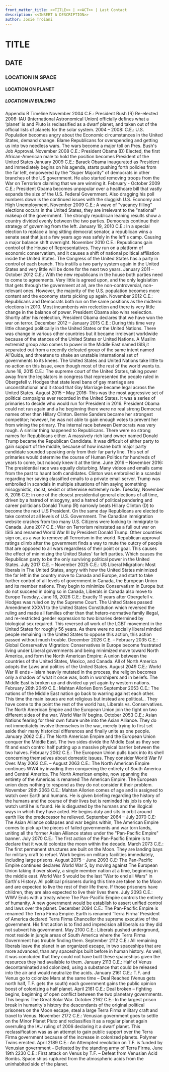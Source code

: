 ```yaml
---
front_matter_title: <<TITLE>> | <<ACT>> | Last Contact
description: <<INSERT A DESCRIPTION>>
author: Josie Troiani
---
```

# TITLE

## DATE

### LOCATION IN SPACE

#### LOCATION ON PLANET

##### LOCATION IN BUILDING

Appendix B
Timeline
November 2004 C.E.: President Bush (R) Re-elected
2006: IAU (International Astronomical Union) officially defines what a ‘planet' is and Pluto is reclassified as a dwarf planet, and taken out of the official lists of planets for the solar system.
2004 – 2008: C.E.: U.S. Population becomes angry about the Economic circumstances in the United States, demand change. Blame Republicans for overspending and getting us into two needless wars. The wars become a major toll on Pres. Bush's Job Approval.
November 2008 C.E.: President Obama (D) Elected, the first African-American male to hold the position becomes President of the United States
January 2009 C.E.: Barack Obama inaugurated as President and immediately begins on his agenda, starts pushing forth policies from the far left, empowered by the "Super Majority" of democrats in other branches of the US government. He also started removing troops from the War on Terrorism claiming that we are winning it.
February - October 2009 C.E.: President Obama becomes unpopular over a healthcare bill that vastly expands the size of the U.S. Federal Government. Also dragging his poll numbers down is the continued issues with the sluggish U.S. Economy and High Unemployment.
November 2009 C.E.: A wave of "vacancy filling" elections occurs in the United States, they are irrelevant to the "national" makeup of the government. The strongly republican leaning results show a country divided evenly between the two parties. Democrats continue their strategy of governing from the left.
January 19, 2010 C.E.: In a special election to replace a long sitting democrat senator, a republican wins a senate seat that just a few years ago was safely in the left's camp. Causing a major balance shift overnight.
November 2010 C.E.: Republicans gain control of the House of Representatives. They run on a platform of economic conservatism, and it causes a shift of national political affiliation inside the United States. The Congress of the United States has a party in control of each branch. This instills a two party system again in the United States and very little will be done for the next two years.
January 2011 – October 2012 C.E.: With the new republicans in the house both parties need to come to agreements. Very little is agreed upon, and the only legislation that gets through the government at all, are the non-controversial, non-relevant ones. However, the majority of the U.S. population becomes more content and the economy starts picking up again.
November 2012 C.E.: Republicans and Democrats both run on the same positions as the midterm elections in 2010. Most incumbents win reelection and there is very little change in the balance of power. President Obama also wins reelection. Shortly after his reelection, President Obama declares that we have won the war on terror.
December 2012 – January 2015 C.E.: During this time very little changed politically in the United States or the United Nations. There was change in various other countries but it became irrelevant worldwide because of the stances of the United States or United Nations. A Muslim extremist group also comes to power in the Middle East named ISIS,it separated out from a recently defeated group of the same intent named Al'Quida, and threatens to shake an unstable international set of governments to its knees. The United States and United Nations take little to no action on this issue, even though most of the rest of the world wants to.
June 16, 2015 C.E.: The supreme court of the United States, taking power away from the legislators in congress that represented the people ruled in Obergefell v. Hodges that state level bans of gay marriage are unconstitutional and it stood that Gay Marriage became legal across the United States.
August 2015 – May 2016: This was the most aggressive set of political campaigns ever recorded in the United States. It was a series of primaries to decide who would run for President in 2016. President Obama could not run again and a he beginning there were no real strong Democrat names other than Hillary Clinton. Bernie Sanders became her strongest competitor; however, he was not able to gain enough votes to prevent her from wining the primary. The internal race between Democrats was very rough. A similar thing happened to Republicans. There were no strong names for Republicans either. A massively rich land owner named Donald Trump became the Republican Candidate. It was difficult of either party to gain support of the middle, because of how insane both major party candidate sounded speaking only from their far party line. This set of primaries would determine the course of Human Politics for  hundreds of years to come, but nobody knew it at the time.
June 2016 – November 2016: The presidential race was equally disturbing. Many videos and emails came from the past to haunt both candidates. Clinton was embroiled in a scandal regarding her saving classified emails to a private email server. Trump was embroiled in scandals in multiple situations of him saying something misogynistic, racist, sexist or otherwise extremely rude.
Tuesday, November 8, 2016 C.E: in one of the closest presidential general elections of all time, driven by a hatred of misogyny, and a hatred of political pandering and career politicians Donald Trump (R) narrowly beats Hillary Clinton (D) to become the next U.S President. On the same day Republicans are elected to take control at all levels of U.S. Government. The Canadian immigration website crashes from too many U.S. Citizens were looking to immigrate to Canada.
June 2017 C.E.: War on Terrorism reinstated as a full out war on ISIS and renamed World War III by President Donald Trump. Other countries sign on, as a war to remove all Terrorism in the world. Republican approval ratings climb after the government finds a way to mute the outcry of people that are opposed to all wars regardless of their point or goal. This causes the effect of minimizing the United States' far left parties. Which causes the Republican party to be the only surviving political power in the United States.
July 2017 C.E. – November 2025 C.E.: US Liberal Migration: Most liberals in The United States, angry with how the United States minimized the far left in the country move to Canada and Europe, and start to take further control of all levels of government in Canada, the European Union and its member nations. They begin to minimize Conservatism in Europe but do not succeed in doing so in Canada, Liberals in Canada also move to Europe
Tuesday, June 16, 2026 C.E.: Exactly 11 years after Obergefell v. Hodges was ruled on by the Supreme Court. The United States passed Amendment XXXVI to the United States Constitution which reversed the ruling and made all families other than that hetero-normative family illegal, and re-restricted gender expression to two binaries determined by biological sex required. This reversed all work of the LGBT movement in the United States for roughly 56 years. As there were no socially liberal minded people remaining in the United States to oppose this action, this action passed without much trouble.
December 2026 C.E. – February 2035 C.E.: Global Conservative Migration: Conservatives in Europe become frustrated living under Liberal governments and being minimized move toward North America, and form the North American Empire: A union between the countries of the United States, Mexico, and Canada. All of North America adopts the Laws and politics of the United States.
August 2049 C.E.: World War III ends – Islam heavily mutated in the process, the religion becomes only a shadow of what it once was, both in worshipers and in beliefs. The Middle East is broken up and divided up yet again by western nations.
February 28th 2049 C.E.: Mahtan Allorien Born
September 2053 C.E.: The nations of the Middle East nation go back to warring against each other. This time the main issues are not religious but instead are political… They have come to the point the rest of the world has, Liberals vs. Conservatives. The North American Empire and the European Union join the fight on two different sides of the war. World War IV begins.
October 2053 C.E.: Asian Nations fearing for their own future unite into the Asian Alliance. They do not immediately involve themselves in the war, merely trying to first set aside their many historical differences and finally unite as one people.
January 2062 C.E.: The North American Empire and the European Union conquer the Middle East. The two sides divide the Middle East as they see fit and each control half putting up a massive physical barrier between the two halves.
February 2062 C.E.: The European Union pulls back into its shell concerning themselves about domestic issues. They consider World War IV Over.
May 2062 C.E. – August 2063 C.E.: The North American Empire continues WW4 by invading then conquering the entirety of South America and Central America. The North American empire, now spanning the entirety of the Americas is renamed The American Empire. The European union does nothing to respond as they do not consider it their problem.
November 28th 2063 C.E.: Mahtan Allorien comes of age and is assigned to watch over Earth and humans. He is given briefing regarding the history of the humans and the course of their lives but is reminded his job is only to watch until he is found. He is disgusted by the humans and the illogical ways in which they have acted. He begins duty and sits in orbit around earth like the predecessor he relieved.
September 2064 – July 2070 C.E: The Asian Alliance collapses and war begins within, The American Empire comes to pick up the pieces of failed governments and war torn lands, uniting all the former Asian Alliance states under the "Pan-Pacific Empire" banner.
July 2070 C.E.: The first action of the Pan-Pacific Empire is to declare that it would colonize the moon within the decade.
March 2073 C.E.: The first permanent structures are built on the Moon. They are landing bays for military craft to refuel. Work begins on military facilities immediately, including large prisons.
August 2075 – June 2093 C.E: The Pan-Pacific Empire continues declares World War 5, by moving against The European Union taking it over slowly, a single member nation at a time, beginning in the middle east. World War 5 would be the last "War to end all Wars" in Earth's History. All political prisoners during this time are taken to the Moon and are expected to live the rest of their life there. If those prisoners have children, they are also expected to live their lives there.
July 2093 C.E.: WWV Ends with a treaty where The Pan-Pacific Empire controls the entirety of humanity. A new government would be establish to assert unified control and laws over the planet.
December 2094 C.E.: The Pan-Pacific Empire is renamed The Terra Firma Empire. Earth is renamed ‘Terra Firma' President of America declared Terra Firma Chancellor the supreme executive of the government. His first action is to find and imprecision all liberals so they did not subvert his government.
May 2100 C.E.: Liberals pushed underground, most reside in jungle areas of South America where the Terra Firma Government has trouble finding them.
September 2112 C.E.: All remaining liberals leave the planet in an organized escape, in two spaceships that are more advanced, than any spaceships built before in human history. As well, it was concluded that they could not have built these spaceships given the resources they had available to them.
January 2113 C.E.: Half of Venus decontaminated and colonized, using a substance that could be released into the air and would neutralize the acids.
January 2161 C.E.: T.F. and Venus go to colonize Mars at the same time – Deal Reached (Venus gets north half, T.F. gets the south) each government gains the public opinion boost of colonizing a half planet.
April 2161 C.E.: Deal broken – fighting begins, beginning of open conflict between the two planetary governments. This begins The Great Solar War.
October 2162 C.E.: In the largest prison break in humanity's history the descendants of the original political prisoners on the Moon escape, steal a large Terra Firma military craft and travel to Venus.
November 2172 C.E.: Venusian government goes to settle on the Minor Planet Pluto and reclassifies it as a regular planet again overruling the IAU ruling of 2006 declaring it a dwarf planet. This reclassification was as an attempt to gain public support over the Terra Firma government because of the increase in colonized planets. Polymer Twins erected.
April 2189 C.E.: An Attempted revolution on T.F. is funded by Venusian government – Defeated by the standing army of Terra Firma.
June 19th 2230 C.E.: First attack on Venus by T.F. – Defeat from Venusian Acid Bombs. Space ships ruptured from the atmospheric acids from the uninhabited side of the planet.
